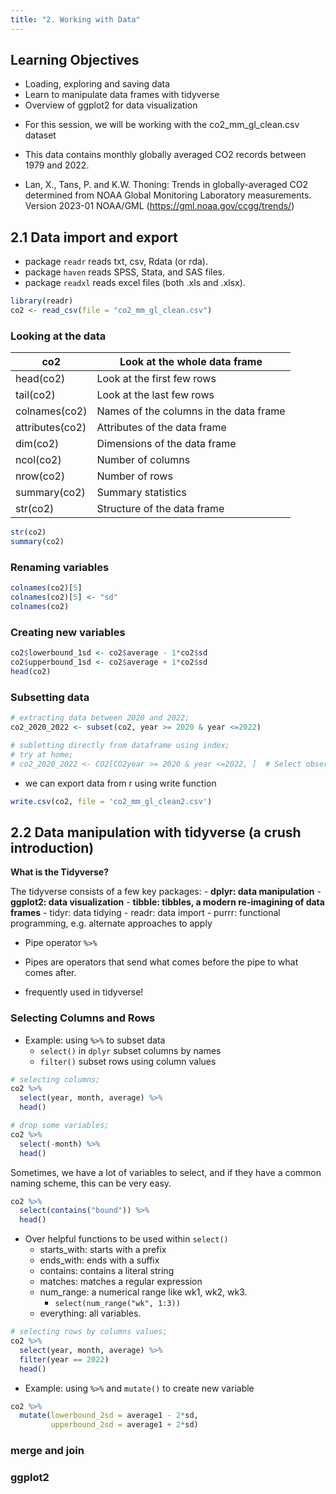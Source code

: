 ```yaml
---
title: "2. Working with Data"
---
```


::: callout-tip
## Learning Objectives
-  Loading, exploring and saving data
-  Learn to manipulate data frames with tidyverse
-  Overview of ggplot2 for data visualization
:::

-  For this session, we will be working with the co2_mm_gl_clean.csv dataset

-  This data contains monthly globally averaged CO2 records between 1979 and 2022.

-  Lan, X., Tans, P. and K.W. Thoning: Trends in globally-averaged CO2 determined from NOAA Global Monitoring Laboratory measurements. Version 2023-01 NOAA/GML (<https://gml.noaa.gov/ccgg/trends/>)

## 2.1 Data import and export

-  package `readr`	reads txt, csv, Rdata (or rda). 
-  package `haven` reads SPSS, Stata, and SAS files.
-  package `readxl` reads excel files (both .xls and .xlsx).

```r
library(readr)
co2 <- read_csv(file = "co2_mm_gl_clean.csv")
```

###  Looking at the data

| co2             | Look at the whole data frame           |
|-----------------|----------------------------------------|
| head(co2)       | Look at the first few rows             |
| tail(co2)       | Look at the last few rows              |
| colnames(co2)   | Names of the columns in the data frame |
| attributes(co2) | Attributes of the data frame           |
| dim(co2)        | Dimensions of the data frame           |
| ncol(co2)       | Number of columns                      |
| nrow(co2)       | Number of rows                         |
| summary(co2)    | Summary statistics                     |
| str(co2)        | Structure of the data frame            |


```r
str(co2)
summary(co2) 
```

### Renaming variables
```r
colnames(co2)[5]
colnames(co2)[5] <- "sd"
colnames(co2)
```

### Creating new variables
```r
co2$lowerbound_1sd <- co2$average - 1*co2$sd
co2$upperbound_1sd <- co2$average + 1*co2$sd
head(co2)
```
### Subsetting data

```r
# extracting data between 2020 and 2022;
co2_2020_2022 <- subset(co2, year >= 2020 & year <=2022)

# subletting directly from dataframe using index;
# try at home;
# co2_2020_2022 <- CO2[CO2year >= 2020 & year <=2022, ]  # Select observations with year between 2020 and 2022;
```


-  we can export data from r using write function

```r
write.csv(co2, file = 'co2_mm_gl_clean2.csv')
```

## 2.2 Data manipulation with tidyverse (a crush introduction)

::: {.callout-note}
**What is the Tidyverse?**

The tidyverse consists of a few key packages:
  -  **dplyr: data manipulation**
  -  **ggplot2: data visualization**
  -  **tibble: tibbles, a modern re-imagining of data frames**
  -  tidyr: data tidying
  -  readr: data import
  -  purrr: functional programming, e.g. alternate approaches to apply

:::

-  Pipe operator `%>%`

-  Pipes are operators that send what comes before the pipe to what comes after.

-  frequently used in tidyverse!

### Selecting Columns and Rows

-  Example: using `%>%` to subset data
    -  `select()` in `dplyr` subset columns by names
    -  `filter()` subset rows using column values

```r
# selecting columns;
co2 %>%
  select(year, month, average) %>%
  head()

# drop some variables;
co2 %>%
  select(-month) %>%
  head()
```

Sometimes, we have a lot of variables to select, and if they have a common naming scheme, this can be very easy.

```r
co2 %>%
  select(contains("bound")) %>%
  head()
```

-  Over helpful functions to be used within `select()`
    -  starts_with: starts with a prefix
    -  ends_with: ends with a suffix
    -  contains: contains a literal string
    -  matches: matches a regular expression
    -  num_range: a numerical range like wk1, wk2, wk3.
        -  `select(num_range("wk", 1:3))`
    -  everything: all variables.

```r
# selecting rows by columns values;
co2 %>%
  select(year, month, average) %>%
  filter(year == 2022)
  head()
```



-  Example: using `%>%` and `mutate()` to create new variable

```r
co2 %>%
  mutate(lowerbound_2sd = average1 - 2*sd,
         upperbound_2sd = average1 + 2*sd)

```




### merge and join


### ggplot2



